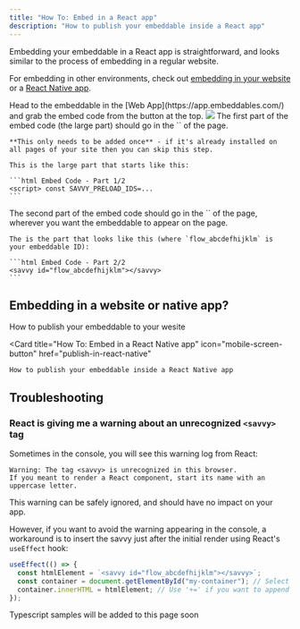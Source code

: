 ```yaml
---
title: "How To: Embed in a React app"
description: "How to publish your embeddable inside a React app"
---
```


Embedding your embeddable in a React app is straightforward, and looks similar to the process of embedding in a regular website.

For embedding in other environments, check out [embedding in your website](publish-to-your-site) or a [React Native app](publish-in-react-native).

<Steps>
  <Step title="Grab the embed code">
    Head to the embeddable in the [Web App](https://app.embeddables.com/) and
    grab the embed code from the button at the top.
    <Frame>
      <img src="images/embed-button.png" />
    </Frame>
  </Step>
  <Step title="Insert the first part in the Head">
    The first part of the embed code (the large part) should go in the `<HEAD>` of the page.

    **This only needs to be added once** - if it's already installed on all pages of your site then you can skip this step.

    This is the large part that starts like this:

    ```html Embed Code - Part 1/2
    <script> const SAVVY_PRELOAD_IDS=...
    ```

  </Step>
  <Step title="Insert the second part in the Body">
    The second part of the embed code should go in the `<BODY>` of the page, wherever you want the embeddable to appear on the page.

    The is the part that looks like this (where `flow_abcdefhijklm` is your embeddable ID):

    ```html Embed Code - Part 2/2
    <savvy id="flow_abcdefhijklm"></savvy>
    ```

  </Step>
</Steps>

## Embedding in a website or native app?

<CardGroup cols={2}>
  <Card
    title="How To: Embed in your website"
    icon="globe"
    href="publish-in-react"
  >
    How to publish your embeddable to your wesite
  </Card>

  <Card
    title="How To: Embed in a React Native app"
    icon="mobile-screen-button"
    href="publish-in-react-native"
  >
    How to publish your embeddable inside a React Native app
  </Card>
</CardGroup>

## Troubleshooting

### React is giving me a warning about an unrecognized `<savvy>` tag

Sometimes in the console, you will see this warning log from React:

```mdx Console
Warning: The tag <savvy> is unrecognized in this browser.
If you meant to render a React component, start its name with an
uppercase letter.
```

This warning can be safely ignored, and should have no impact on your app.

However, if you want to avoid the warning appearing in the console, a workaround is to
insert the savvy just after the initial render using React's `useEffect` hook:

```javascript App.js
useEffect(() => {
  const htmlElement = `<savvy id="flow_abcdefhijklm"></savvy>`;
  const container = document.getElementById("my-container"); // Select the container that the embeddable should appear in
  container.innerHTML = htmlElement; // Use '+=' if you want to append the embeddable to the contents of the container, instead of replacing the contents
});
```

<Note>Typescript samples will be added to this page soon</Note>
